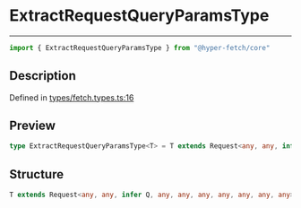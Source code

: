 

# ExtractRequestQueryParamsType

<div class="api-docs__separator" data-reactroot="">

---

</div><div class="api-docs__import" data-reactroot="">

```ts
import { ExtractRequestQueryParamsType } from "@hyper-fetch/core"
```

</div><div class="api-docs__section">

## Description

</div><div class="api-docs__description"><span class="api-docs__do-not-parse">



</span></div><p class="api-docs__definition">

Defined in [types/fetch.types.ts:16](https://github.com/BetterTyped/hyper-fetch/blob/c3e2c45/packages/core/src/types/fetch.types.ts#L16)

</p><div class="api-docs__section">

## Preview

</div><div class="api-docs__preview type single">

```ts
type ExtractRequestQueryParamsType<T> = T extends Request<any, any, infer  Q, any, any, any, any, any, any, any> ? Q : never;
```

</div><div class="api-docs__section">

## Structure

</div><div class="api-docs__returns">

```ts
T extends Request<any, any, infer Q, any, any, any, any, any, any, any> ? Q : never
```

</div>